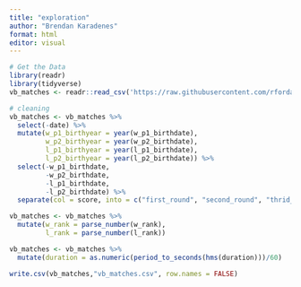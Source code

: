 ```yaml
---
title: "exploration"
author: "Brendan Karadenes"
format: html
editor: visual
---
```


```r
# Get the Data
library(readr)
library(tidyverse)
vb_matches <- readr::read_csv('https://raw.githubusercontent.com/rfordatascience/tidytuesday/master/data/2020/2020-05-19/vb_matches.csv', guess_max = 76000)
```

```r
# cleaning
vb_matches <- vb_matches %>%
  select(-date) %>%
  mutate(w_p1_birthyear = year(w_p1_birthdate),
         w_p2_birthyear = year(w_p2_birthdate),
         l_p1_birthyear = year(l_p1_birthdate),
         l_p2_birthyear = year(l_p2_birthdate)) %>%
  select(-w_p1_birthdate,
         -w_p2_birthdate,
         -l_p1_birthdate,
         -l_p2_birthdate) %>%
  separate(col = score, into = c("first_round", "second_round", "thrid_round"), sep = ", ", fill = "right")
```

```r
vb_matches <- vb_matches %>%
  mutate(w_rank = parse_number(w_rank),
         l_rank = parse_number(l_rank))
```

```r
vb_matches <- vb_matches %>%
  mutate(duration = as.numeric(period_to_seconds(hms(duration)))/60)
```

```r
write.csv(vb_matches,"vb_matches.csv", row.names = FALSE)
```






